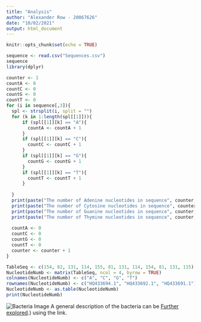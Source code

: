 ```yaml
---
title: "Analysis"
author: "Alexander Row - 20067626"
date: "10/02/2021"
output: html_document
---
```


```r
knitr::opts_chunk$set(echo = TRUE)
```

```r
sequence <- read.csv("Sequences.csv")
sequence
library(dplyr)
```



```r
counter <- 1
countA <- 0
countC <- 0
countG <- 0
countT <- 0
for (i in sequence[,3]){
  spl <- strsplit(i, split = "")
  for (k in 1:length(spl[[1]])){
      if (spl[[1]][k] == "A"){
        countA <- countA + 1
      }
      if (spl[[1]][k] == "C"){
        countC <- countC + 1
      }
      if (spl[[1]][k] == "G"){
        countG <- countG + 1
      }
      if (spl[[1]][k] == "T"){
        countT <- countT + 1
      }
    
  }
  print(paste("The number of Adenine nucleotides in sequence", counter, "is", countA))
  print(paste("The number of Cytosine nucleotides in sequence", counter, "is", countC))
  print(paste("The number of Guanine nucleotides in sequence", counter, "is", countG))
  print(paste("The number of Thymine nucleotides in sequence", counter, "is", countT))
  
  countA <- 0
  countC <- 0
  countG <- 0
  countT <- 0
  counter <- counter + 1 
}

```
```r
TableSeq <- c(154, 82, 131, 114, 155, 81, 131, 114, 154, 81, 131, 115)
NucleotideNumb <- matrix(TableSeq, ncol = 4, byrow = TRUE)
colnames(NucleotideNumb) <- c("A", "C", "G", "T")
rownames(NucleotideNumb) <- c("HQ433694.1", "HQ433692.1", "HQ433691.1")
NucleotideNumb <- as.table(NucleotideNumb)
print(NucleotideNumb)
```

![Bacteria Image](bacteria.jpg)
A general description of the bacteria can be [Further explored](https://en.wikipedia.org/wiki/Borrelia_burgdorferi#:~:text=Borrelia%20burgdorferi%20is%20a%20bacterial,known%20to%20cause%20the%20disease).) using the link. 




